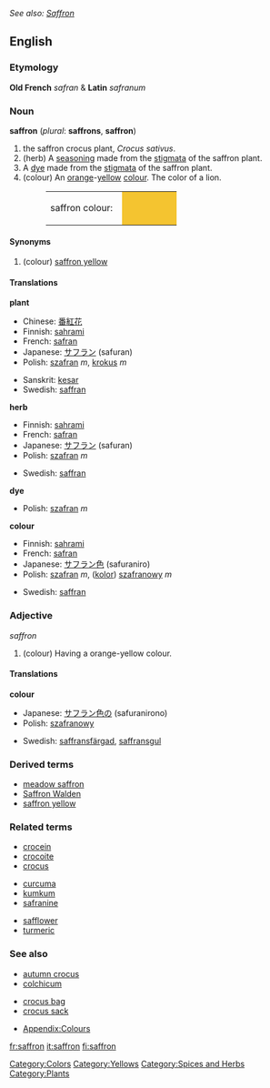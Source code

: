 ''See also: [[Saffron]]''
==English==
{{wikipedia}}
===Etymology===
'''Old French''' ''safran'' & '''Latin''' ''safranum''

===Noun===
'''saffron''' (''plural'': '''saffrons''', '''saffron''')
#the saffron crocus plant, ''Crocus sativus''.
#(herb) A [[seasoning]] made from the [[stigma]]ta of the saffron plant.
#A [[dye]] made from the [[stigma]]ta of the saffron plant.
#(colour) An [[orange]]-[[yellow]] [[color|colour]]. The color of a lion.
#:<table><tr><td>saffron colour: &nbsp;</td><td bgcolor="#F4C430" width="80">&nbsp; </td></tr></table>

====Synonyms====
#(colour) [[saffron yellow]]

====Translations====
'''plant'''
{{top}}
*Chinese: [[番紅花]] 
*Finnish: [[sahrami]]
*French: [[safran]]
*Japanese: [[サフラン]] (safuran)
*Polish: [[szafran]] ''m'', [[krokus]] ''m''
{{mid}}
*Sanskrit: [[kesar]]
*Swedish: [[saffran]]
{{bottom}}


'''herb'''
{{top}}
*Finnish: [[sahrami]]
*French: [[safran]]
*Japanese: [[サフラン]] (safuran)
*Polish: [[szafran]] ''m''
{{mid}}
*Swedish: [[saffran]]
{{bottom}}

'''dye'''
{{top}}
*Polish: [[szafran]] ''m''
{{mid}}
{{bottom}}

'''colour'''
{{top}}
*Finnish: [[sahrami]]
*French: [[safran]]
*Japanese: [[サフラン色]] (safuraniro)
*Polish: [[szafran]] ''m'', ([[kolor]]) [[szafranowy]] ''m''
{{mid}}
*Swedish: [[saffran]]
{{bottom}}

===Adjective===
''saffron''
#(colour) Having a orange-yellow colour.

====Translations====
'''colour'''
{{top}}
*Japanese: [[サフラン色]]の (safuranirono)
*Polish: [[szafranowy]]
{{mid}}
*Swedish: [[saffransfärgad]], [[saffransgul]]
{{bottom}}

===Derived terms===
*[[meadow saffron]]
*[[Saffron Walden]]
*[[saffron yellow]]

===Related terms===
{{3column-top}}
*[[crocein]]
*[[crocoite]]
*[[crocus]]
{{3column-mid}}
*[[curcuma]]
*[[kumkum]]
*[[safranine]]
{{3column-mid}}
*[[safflower]]
*[[turmeric]]
{{3column-end}}

===See also===
{{3column-top}}
*[[autumn crocus]]
*[[colchicum]]
{{3column-mid}}
*[[crocus bag]]
*[[crocus sack]]
{{3column-mid}}
*[[Wiktionary_Appendix:Colours|Appendix:Colours]]
{{3column-end}}

[[Category:Colors]]
[[Category:Yellows]]
[[Category:Spices and Herbs]]
[[Category:Plants]]

[[fr:saffron]]
[[it:saffron]]
[[fi:saffron]]